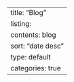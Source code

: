 ---
title: "Blog"
listing:
  contents: blog
  sort: "date desc"
  type: default
  categories: true
---